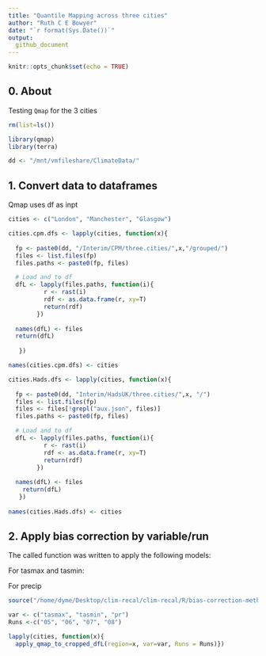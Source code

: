 ```yaml
---
title: "Quantile Mapping across three cities"
author: "Ruth C E Bowyer"
date: "`r format(Sys.Date())`"
output:
  github_document
---
```


```r
knitr::opts_chunk$set(echo = TRUE)
```


## 0. About

Testing `Qmap` for the 3 cities 

```r
rm(list=ls())

library(qmap)
library(terra)

dd <- "/mnt/vmfileshare/ClimateData/"

```

## 1. Convert data to dataframes

Qmap uses df as inpt 

```r

cities <- c("London", "Manchester", "Glasgow")

cities.cpm.dfs <- lapply(cities, function(x){
  
  fp <- paste0(dd, "/Interim/CPM/three.cities/",x,"/grouped/")
  files <- list.files(fp)
  files.paths <- paste0(fp, files)

  # Load and to df
  dfL <- lapply(files.paths, function(i){
          r <- rast(i)
          rdf <- as.data.frame(r, xy=T) 
          return(rdf)
        }) 
  
  names(dfL) <- files
  return(dfL)
  
   })

names(cities.cpm.dfs) <- cities
```

```r

cities.Hads.dfs <- lapply(cities, function(x){
  
  fp <- paste0(dd, "Interim/HadsUK/three.cities/",x, "/")
  files <- list.files(fp)
  files <- files[!grepl("aux.json", files)]
  files.paths <- paste0(fp, files)

  # Load and to df
  dfL <- lapply(files.paths, function(i){
          r <- rast(i)
          rdf <- as.data.frame(r, xy=T) 
          return(rdf)
        })
  
  names(dfL) <- files
    return(dfL)
   })
   
names(cities.Hads.dfs) <- cities
```

## 2. Apply bias correction by variable/run 

The called function was written to apply the following models:

For tasmax and tasmin: 


For precip

```r

source("/home/dyme/Desktop/clim-recal/clim-recal/R/bias-correction-methods/apply_qmapQuant_to_crpd_df_fn.R")

var <- c("tasmax", "tasmin", "pr")
Runs <-c("05", "06", "07", "08")

lapply(cities, function(x){
  apply_qmap_to_cropped_dfL(region=x, var=var, Runs = Runs)})


```

